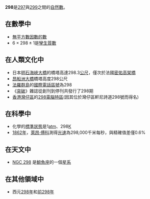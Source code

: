 {{Unreferenced|time=2020-12-17T14:54:45+00:00}}
{{noteTA|G1=Math}}
{{整数
| 质因数分解 =<math>2 \times 149</math>
| 罗马数字 = CCXCVIII
}}
'''298'''是[[297|297]]與[[299|299]]之間的[[自然數|自然數]]。

== 在數學中 ==
{{數字性質|use math=yes}}
*[[無平方數因數的數|無平方數因數的數]]
*<math>6 \times 298 \pm 1</math>是[[孿生質數|孿生質數]]

== 在人類文化中 ==
*日本[[明石海峽大橋|明石海峽大橋]]的橋塔高達298.3[[公尺|公尺]]，僅次於法國[[密佑高架橋|密佑高架橋]]
*[[昂船洲大橋|昂船洲大橋]]橋塔高度298公尺
*[[法羅群島|法羅群島]]的[[國際電話區號|國際電話區號]]為298
*《[[突破|突破]]》雜誌從創刊到停刊共發行了298期
*[[香港|香港]][[灣仔區|灣仔區]]的[[298電腦特區|298電腦特區]](因其位於灣仔區軒尼詩道298號而得名)

== 在科學中 ==
*化學的[[標準狀態|標準狀態]]是1[[標準大氣壓|atm]]、298[[熱力學溫標|K]]
*[[1862年|1862年]]，[[萊昂·傅科|萊昂·傅科]]測得[[光速|光速]]為298,000千米每秒，與精確值差僅0.6%

== 在天文中 ==
*[[NGC_298|NGC 298]] 是[[鯨魚座|鯨魚座]]的一個[[星系|星系]]

== 在其他領域中 ==
*西元[[298年|298年]]和[[前298年|前298年]]